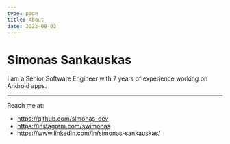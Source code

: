 ```yaml
---
type: page
title: About
date: 2023-08-03
---
```


# Simonas Sankauskas

I am a Senior Software Engineer with 7 years of experience working on Android apps.

---

Reach me at:

- https://github.com/simonas-dev
- https://instagram.com/swimonas
- https://www.linkedin.com/in/simonas-sankauskas/
